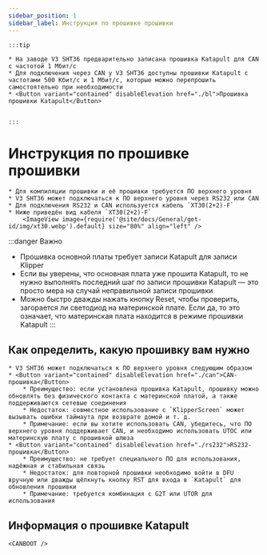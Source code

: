 ```yaml
---
sidebar_position: 1
sidebar_label: Инструкция по прошивке прошивки
---
```





    :::tip

    * На заводе V3 SHT36 предварительно записана прошивка Katapult для CAN с частотой 1 Мбит/с
    * Для подключения через CAN у V3 SHT36 доступны прошивки Katapult с частотами 500 Кбит/с и 1 Мбит/с, которые можно перепрошить самостоятельно при необходимости
    * <Button variant="contained" disableElevation href="./bl">Прошивка прошивки Katapult</Button>


    :::

# Инструкция по прошивке прошивки
    
    * Для компиляции прошивки и её прошивки требуется ПО верхнего уровня
    * V3 SHT36 может подключаться к ПО верхнего уровня через RS232 или CAN
    * Для подключения RS232 и CAN используется кабель `XT30(2+2)-F`
    * Ниже приведён вид кабеля `XT30(2+2)-F`
        <ImageView image={require('@site/docs/General/get-id/img/xt30.webp').default} size="80%" align="left" />

:::danger Важно
* Прошивка основной платы требует записи Katapult для записи Klipper
* Если вы уверены, что основная плата уже прошита Katapult, то не нужно выполнять последний шаг по записи прошивки Katapult — это просто мера на случай неправильной записи прошивки
* Можно быстро дважды нажать кнопку Reset, чтобы проверить, загорается ли светодиод на материнской плате. Если да, то это означает, что материнская плата находится в режиме прошивки Katapult
:::

## Как определить, какую прошивку вам нужно

    * V3 SHT36 может подключаться к ПО верхнего уровня следующим образом
    * <Button variant="contained" disableElevation href="./can">CAN-прошивка</Button>
        * Преимущество: если установлена прошивка Katapult, прошивку можно обновлять без физического контакта с материнской платой, а также поддерживаются сетевые соединения
        * Недостаток: совместное использование с `KlipperScreen` может вызывать ошибки таймаута при возврате домой и т. д.
        * Примечание: если вы хотите использовать CAN, убедитесь, что ПО верхнего уровня поддерживает CAN, и необходимо использовать UTOC или материнскую плату с прошивкой шлюза
    * <Button variant="contained" disableElevation href="./rs232">RS232-прошивка</Button>
        * Преимущество: не требует специального ПО для использования, надёжная и стабильная связь
        * Недостаток: для повторной прошивки необходимо войти в DFU вручную или дважды щёлкнуть кнопку RST для входа в `Katapult` для обновления прошивки
        * Примечание: требуется комбинация с G2T или UTOR для использования

## Информация о прошивке Katapult

    <CANBOOT />
